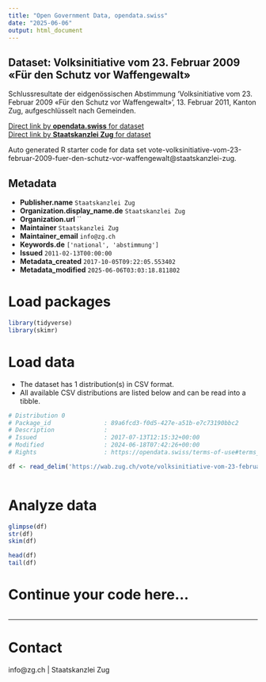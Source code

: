 ```yaml
---
title: "Open Government Data, opendata.swiss"
date: "2025-06-06"
output: html_document
---
```


## Dataset: Volksinitiative vom 23. Februar 2009 «Für den Schutz vor Waffengewalt»

Schlussresultate der eidgenössischen Abstimmung 'Volksinitiative vom 23. Februar 2009 «Für den Schutz vor Waffengewalt»', 13. Februar 2011, Kanton Zug, aufgeschlüsselt nach Gemeinden.

[Direct link by **opendata.swiss** for dataset](https://opendata.swiss/de/dataset/volksinitiative-vom-23-februar-2009-fur-den-schutz-vor-waffengewalt)<br>
[Direct link by **Staatskanzlei Zug** for dataset](https://wab.zug.ch/vote/volksinitiative-vom-23-februar-2009-fuer-den-schutz-vor-waffengewalt/data)

Auto generated R starter code for data set vote-volksinitiative-vom-23-februar-2009-fuer-den-schutz-vor-waffengewalt@staatskanzlei-zug.

## Metadata

- **Publisher.name** `Staatskanzlei Zug`
- **Organization.display_name.de** `Staatskanzlei Zug`
- **Organization.url** ``
- **Maintainer** `Staatskanzlei Zug`
- **Maintainer_email** `info@zg.ch`
- **Keywords.de** `['national', 'abstimmung']`
- **Issued** `2011-02-13T00:00:00`
- **Metadata_created** `2017-10-05T09:22:05.553402`
- **Metadata_modified** `2025-06-06T03:03:18.811802`


# Load packages

```r

library(tidyverse)
library(skimr)

```

# Load data

-   The dataset has 1 distribution(s) in CSV format.
-   All available CSV distributions are listed below and can be read into a tibble.

```r

# Distribution 0
# Package_id               : 89a6fcd3-f0d5-427e-a51b-e7c73190bbc2
# Description              : 
# Issued                   : 2017-07-13T12:15:32+00:00
# Modified                 : 2024-06-18T07:42:26+00:00
# Rights                   : https://opendata.swiss/terms-of-use#terms_by

df <- read_delim('https://wab.zug.ch/vote/volksinitiative-vom-23-februar-2009-fuer-den-schutz-vor-waffengewalt/data-csv')



```

# Analyze data

```r

glimpse(df)
str(df)
skim(df)

head(df)
tail(df)

```

# Continue your code here...

```r

```

------------------------------------------------------------------------

# Contact

info@zg.ch | Staatskanzlei Zug
